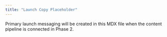 ```yaml
---
title: "Launch Copy Placeholder"
---
```


Primary launch messaging will be created in this MDX file when the content pipeline is connected in Phase 2.
